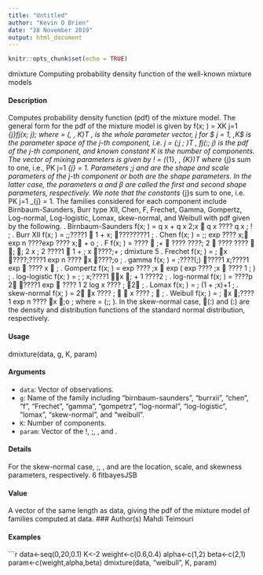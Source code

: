 ---
title: "Untitled"
author: "Kevin O Brien"
date: "28 November 2019"
output: html_document
---

```{r setup, include=FALSE}
knitr::opts_chunk$set(echo = TRUE)
```

dmixture Computing probability density function of the well-known mixture
models

#### Description

Computes probability density function (pdf) of the mixture model. The general form for the pdf of
the mixture model is given by
f(x; \Theta ) =
XK
j=1
\omega_{j}fj(x; \theta j);
where \Theta  = (\theta 1, \ldots, \theta K)T , is the whole parameter vector, \theta j for $ j = 1, \ldots,K$ is the parameter
space of the j-th component, i.e. \theta j = (\alpha\;j ; \betaj)T , fj(:; \theta j) is the pdf of the j-th component, and
known constant K is the number of components. The vector of mixing parameters is given by
! = (\omega_{1}, \ldots, \omega_{K})T where \omega_{j}s sum to one, i.e.,
PK
j=1 \omega_{j} = 1. Parameters \alpha\;j and \betaj are the shape
and scale parameters of the j-th component or both are the shape parameters. In the latter case,
the parameters $\alpha$ and $\beta$ are called the first and second shape parameters, respectively. We note that
the constants \omega_{j}s sum to one, i.e.
PK
j=1 \omega_{j} = 1. The families considered for each component
include Birnbaum-Saunders, Burr type XII, Chen, F, Frechet, Gamma, Gompertz, Log-normal,
Log-logistic, Lomax, skew-normal, and Weibull with pdf given by the following.
. Birnbaum-Saunders
f(x; \theta ) =
q
x
\beta +
q
\beta
x
2\alpha\;x

 q
x
\beta ????
q
\beta
x
\alpha\;
!
;
. Burr XII
f(x; \theta ) = \alpha\;\betax\alpha\;????1

1 + x\alpha\;
????\beta????1
;
. Chen
f(x; \theta ) = \alpha\;\betax\alpha\; exp
????
x\alpha\;
exp
n
????\beta exp
????
x\alpha\;
+ \beta
o
;
. F
f(x; \theta ) =
????

\alpha\;+\beta
2

????
????\alpha\;
2

????
???? \beta
2

\alpha\;
\beta
\alpha\;
2
x
\alpha\;
2 ????1

1 +
\alpha\;
\beta
x
????\alpha\;+\beta
2
;
dmixture 5
. Frechet
f(x; \theta ) =
\alpha\;
\beta
x
\beta
????\alpha\;????1
exp
n
????
x
\beta
????\alpha\;o
;
. gamma
f(x; \theta ) =
\Theta 
\beta\alpha\;????(\alpha\;)
????1
x\alpha\;????1 exp

????
x
\beta

;
. Gompertz
f(x; \theta ) = \beta exp
????
\alpha\;x

exp
(
\beta exp
????
\alpha\;x

???? 1
\alpha\;
)
;
. log-logistic
f(x; \theta ) =
\alpha\;
\beta\alpha\; x\alpha\;????1
x
\beta
\alpha\;
+ 1
\lambda ????2
;
. log-normal
f(x; \theta ) =
????p
2\betax
????1
exp

????
1
2
\theta 
log x ???? \alpha\;
\beta
2
;
. Lomax
f(x; \theta ) =
\alpha\;\beta
(1 + \alpha\;x)\beta+1 ;
. skew-normal
f(x; \theta ) = 2
x ???? \alpha\;
\beta

\Psi

\lambda 
x ???? \alpha\;
\beta

;
. Weibull
f(x; \theta ) =
\alpha\;
\beta
x
\beta
\alpha\;????1
exp
n
????
x
\beta
\alpha\;o
;
where \theta  = (\alpha\;; \beta). In the skew-normal case, (:) and \Psi(:) are the density and distribution functions
of the standard normal distribution, respectively.

#### Usage

dmixture(data, g, K, param)

#### Arguments

* ``data``:   Vector of observations.
* ``g``:  Name of the family including "birnbaum-saunders", "burrxii", "chen", "f",
"Frechet", "gamma", "gompetrz", "log-normal", "log-logistic", "lomax",
"skew-normal", and "weibull".
* `` K``:    Number of components.
* `` param ``:    Vector of the !, \alpha\;, \beta, and \lambda .

#### Details

For the skew-normal case, \alpha\;, \beta, and \lambda  are the location, scale, and skewness parameters, respectively.
6 fitbayesJSB

#### Value

A vector of the same length as data, giving the pdf of the mixture model of families computed at
data.
### Author(s)
Mahdi Teimouri

#### Examples
```{r}

data<-seq(0,20,0.1)
K<-2
weight<-c(0.6,0.4)
alpha<-c(1,2)
beta<-c(2,1)
param<-c(weight,alpha,beta)
dmixture(data, "weibull", K, param)
